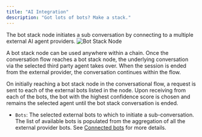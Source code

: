 ```yaml
---
title: "AI Integration"
description: "Got lots of bots? Make a stack."
---
```


The bot stack node initiates a sub conversation by connecting to a multiple external AI agent providers.
![Bot Stack Node](/images/bot-stack-node.png)

A bot stack node can be used anywhere within a chain. Once the conversation flow reaches a bot stack node, the underlying
conversation via the selected third party agent takes over. When the session is ended from the external provider,
the conversation continues within the flow.

On initially reaching a bot stack node in the conversational flow, a request is sent to each of the external bots listed in the node.
Upon receiving from each of the bots, the bot with the highest confidence score is chosen and remains the selected agent until the bot
stack conversation is ended.

- `Bots`: The selected external bots to which to initiate a sub-conversation. The list of available bots is populated from the aggregation
  of all the external provider bots. See [Connected bots](/designer/connected-bots) for more details.
